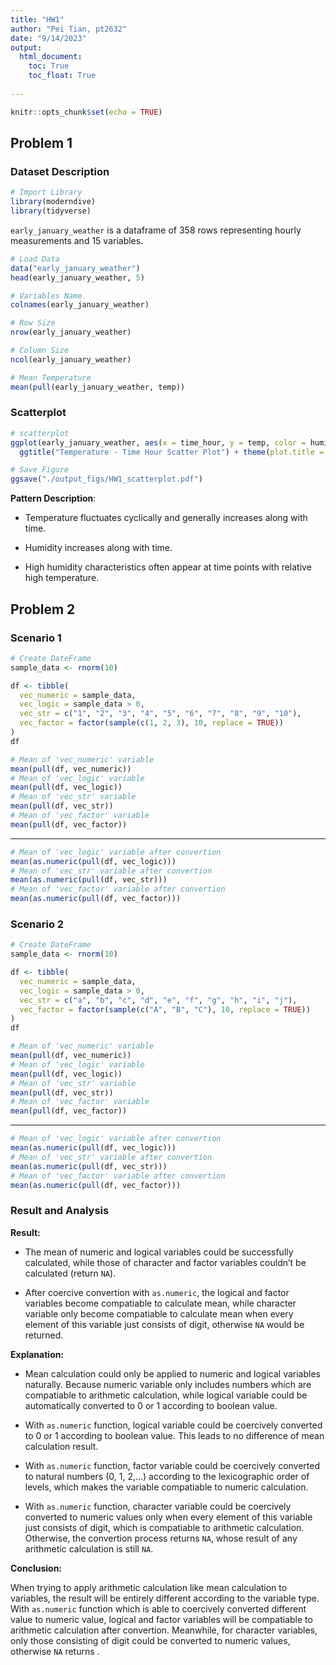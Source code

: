 ```yaml
---
title: "HW1"
author: "Pei Tian, pt2632"
date: "9/14/2023"
output: 
  html_document:
    toc: True
    toc_float: True
  
---
```


```r
knitr::opts_chunk$set(echo = TRUE)
```

## Problem 1

### Dataset Description
```r
# Import Library
library(moderndive)
library(tidyverse)
```
`early_january_weather` is a dataframe of 358 rows representing hourly measurements and 15 variables.
```r
# Load Data
data("early_january_weather")
head(early_january_weather, 5)
```
```r
# Variables Name
colnames(early_january_weather)
```

```r
# Row Size
nrow(early_january_weather)
```

```r
# Column Size
ncol(early_january_weather)
```

```r
# Mean Temperature
mean(pull(early_january_weather, temp))
```

### Scatterplot
```r
# scatterplot
ggplot(early_january_weather, aes(x = time_hour, y = temp, color = humid)) + geom_point() + 
  ggtitle("Temperature - Time Hour Scatter Plot") + theme(plot.title = element_text(hjust = 0.5))
```
```r
# Save Figure
ggsave("./output_figs/HW1_scatterplot.pdf")
```

**Pattern Description**: 

- Temperature fluctuates cyclically and generally increases along with time.

- Humidity increases along with time.

- High humidity characteristics often appear at time points with relative high temperature.

## Problem 2
### Scenario 1
```r
# Create DateFrame
sample_data <- rnorm(10)

df <- tibble(
  vec_numeric = sample_data,
  vec_logic = sample_data > 0,
  vec_str = c("1", "2", "3", "4", "5", "6", "7", "8", "9", "10"),
  vec_factor = factor(sample(c(1, 2, 3), 10, replace = TRUE))
)
df
```

```r
# Mean of 'vec_numeric' variable
mean(pull(df, vec_numeric))
# Mean of 'vec_logic' variable
mean(pull(df, vec_logic))
# Mean of 'vec_str' variable
mean(pull(df, vec_str))
# Mean of 'vec_factor' variable
mean(pull(df, vec_factor))
```

<hr>
```r
# Mean of 'vec_logic' variable after convertion
mean(as.numeric(pull(df, vec_logic)))
# Mean of 'vec_str' variable after convertion
mean(as.numeric(pull(df, vec_str)))
# Mean of 'vec_factor' variable after convertion
mean(as.numeric(pull(df, vec_factor)))
```

### Scenario 2
```r
# Create DateFrame
sample_data <- rnorm(10)

df <- tibble(
  vec_numeric = sample_data,
  vec_logic = sample_data > 0,
  vec_str = c("a", "b", "c", "d", "e", "f", "g", "h", "i", "j"),
  vec_factor = factor(sample(c("A", "B", "C"), 10, replace = TRUE))
)
df
```

```r
# Mean of 'vec_numeric' variable
mean(pull(df, vec_numeric))
# Mean of 'vec_logic' variable
mean(pull(df, vec_logic))
# Mean of 'vec_str' variable
mean(pull(df, vec_str))
# Mean of 'vec_factor' variable
mean(pull(df, vec_factor))
```
<hr>

```r
# Mean of 'vec_logic' variable after convertion
mean(as.numeric(pull(df, vec_logic)))
# Mean of 'vec_str' variable after convertion
mean(as.numeric(pull(df, vec_str)))
# Mean of 'vec_factor' variable after convertion
mean(as.numeric(pull(df, vec_factor)))
```



### Result and Analysis
**Result: ** 

- The mean of numeric and logical variables could be successfully calculated, while those of character and factor variables couldn't be calculated (return `NA`).

- After coercive convertion with `as.numeric`, the logical and factor variables become compatiable to calculate mean, while character variable only become compatiable to calculate mean when every element of this variable just consists of digit, otherwise `NA` would be returned. 

**Explanation: **

- Mean calculation could only be applied to numeric and logical variables naturally. Because numeric variable only includes numbers which are compatiable to arithmetic calculation, while logical variable could be automatically converted to 0 or 1 according to boolean value.

- With `as.numeric` function, logical variable could be coercively converted to 0 or 1 according to boolean value. This leads to no difference of mean calculation result. 

- With `as.numeric` function, factor variable could be coercively converted to natural numbers (0, 1, 2,...) according to the lexicographic order of levels, which makes the variable compatiable to numeric calculation.

- With `as.numeric` function, character variable could be coercively converted to numeric values only when every element of this variable just consists of digit, which is compatiable to arithmetic calculation. Otherwise, the convertion process returns `NA`, whose result of any arithmetic calculation is still `NA`.


**Conclusion: **

When trying to apply arithmetic calculation like mean calculation to variables, the result will be entirely different according to the variable type. With `as.numeric` function which is able to coercively converted different value to numeric value, logical and factor variables will be compatiable to arithmetic calculation after convertion. Meanwhile, for character variables, only those consisting of digit could be converted to numeric values, otherwise `NA` returns .
